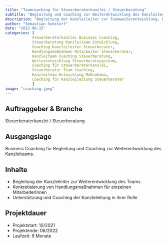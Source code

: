 ```yaml
---
title: "Teamcoaching für Steuerberaterkanzlei / Steuerberatung"
subtitle: "Begleitung und Coaching zur Weiterentwicklung des Kanzleiteams"
description: "Begleitung der Kanzleileiter zur Teamweiterentwicklung, Konkretisierung von Maßnahmen für einzelne Mitarbeiter, und Unterstützung sowie Coaching der Kanzleileitung in ihrer Rolle."
author: "Sebastian Sukstorf"
date: "2022-06-15"
categories: [
            Steuerberaterkanzlei Business Coaching,
            Steuerberatung Kanzleiteam Entwicklung,
            Coaching Kanzleileiter Steuerberater,
            Handlungsmaßnahmen Mitarbeiter Steuerberater,
            Kanzleiteam Coaching Steuerberatung,
            Weiterentwicklung Steuerberatungsteam,
            Coaching für Steuerberaterkanzlei,
            Steuerberater Team Coaching,
            Kanzleiteam Entwicklung Maßnahmen,
            Coaching für Kanzleileitung Steuerberater
            ]
image: "coaching.jpeg"
---
```


## Auftraggeber & Branche

Steuerberaterkanzlei / Steuerberatung

## Ausgangslage

Business Coaching für Begleitung und Coaching zur Weiterentwicklung des Kanzleiteams.

## Inhalte

* Begleitung der Kanzleileiter zur Weiterentwicklung des Teams
* Konkretisierung von Handlungsmaßnahmen für einzelnen MitarbeiterInnen
* Unterstützung und Coaching der Kanzleileitung in ihrer Rolle

## Projektdauer

- Projektstart: 10/2021
- Projektende: 06/2022
- Laufzeit: 9 Monate


